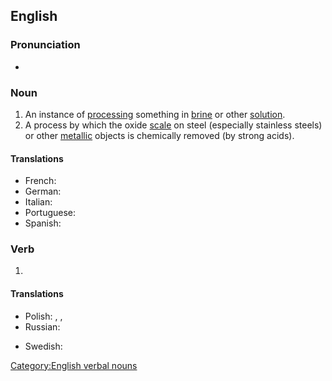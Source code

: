 ==English==

===Pronunciation===
* {{IPA|en|/ˈpɪk.lɪŋ/}}

===Noun===
{{en-noun}}

# An instance of [[processing]] something in [[brine]] or other [[solution]].
# A process by which the oxide [[scale]] on steel (especially stainless steels) or other [[metallic]] objects is chemically removed (by strong acids).

====Translations====
{{trans-top}}
* French: {{t|fr|décapage}}
* German: {{t|de|abbeizen}}
* Italian: {{t|it|decapaggio}}
* Portuguese: {{t|pt|decapagem}}
* Spanish: {{t|es|decapado}}

===Verb===
{{head|en|verb form}}

# {{present participle of|en|pickle|nocat=1}}

====Translations====
{{trans-top|present participle of pickle}}
* Polish: {{t+|pl|kiszenie|n}}, {{t+|pl|marynowanie|n}}, {{t+|pl|peklowanie|n}}
* Russian: {{t+|ru|соление|n|sc=Cyrl}}
{{trans-mid}}
* Swedish: {{t+|sv|inläggning|c}}
{{trans-bottom}}

[[Category:English verbal nouns]]